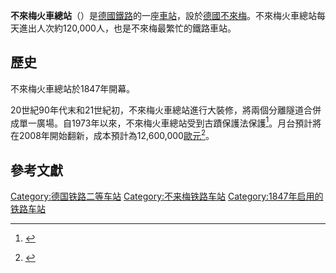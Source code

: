 {{Infobox station
| name                = Bremen Hauptbahnhof
| native_name         = 
| native_name_lang    = de
| symbol = rail | symbol2 = 
| symbol_location     = de
| type                = [[Railway_station_types_in_Germany|Bf]]
| image               = Bremen Hbf Frontansicht.jpg
| alt                 = 
| caption             = Front of station hall
| other_name          = 
| address             = 
| borough             = [[不來梅|不來梅]]
| country             = [[德國|德國]]
| coordinates         = {{coord|53|05|03|N|8|48|42|E|region:DE-BR_type:railwaystation|format=dms|display=inline,title}}
| line                = {{Plainlist|
* [[Wanne-Eickel–Hamburg_railway|Wanne-Eickel–Hamburg line]]
* [[不來梅–漢諾威鐵路|不來梅–漢諾威鐵路]]
* [[歐登堡–不來梅鐵路|歐登堡–不來梅鐵路]]
* [[不來梅–不來梅哈芬鐵路|不來梅–不來梅哈芬鐵路]]
* [[Bremen-Vegesack–Bremen_railway|Bremen-Vegesack–Bremen line]]
 }}
| platforms           = 9
| tracks              = 
| connections         = 
| code                = 
| architect           = 
| architectural_style = 
| opened              = 1847
| closed              = 
| years   =   | events  = 
| years1  = 1870 | events1 = [[Wanne-Eickel–Hamburg_railway|Rollbahn]] opened
| years2  = 1886 | events2 = Current hall built
| years3  = 1964 | events3 = Station electrified
| years4  =  | events4 = 
| years5  =  | events5 = 
| years6  =  | events6 = 
| years7  =  | events7 = 
| years8  =  | events8 =
| passengers          = 
| pass_year           = 
| website             = [http://www.bahnhof.de/?lang=en#station/17466 www.bahnhof.de]
}}

'''不來梅火車總站'''（{{lang-de|Bremen Hauptbahnhof}}）是[[德國鐵路|德國鐵路]]的一座[[車站|車站]]，設於[[德國|德國]][[不來梅|不來梅]]。不來梅火車總站每天進出人次約120,000人，也是不來梅最繁忙的鐵路車站。

==歷史==
不來梅火車總站於1847年開幕。

20世紀90年代末和21世紀初，不來梅火車總站進行大裝修，將兩個分離隧道合併成單一廣場。自1973年以來，不來梅火車總站受到古蹟保護法保護<ref>{{WP-HB LfD|0100|Database of Landesamt für Denkmalpflege Bremen #0100}} {{de icon}}</ref>。月台預計將在2008年開始翻新，成本預計為12,600,000[[歐元|歐元]]<ref>{{cite web|title=Frisches Geld für drei Bahnhöfe|publisher=Verlagsgruppe Kreiszeitung|url=http://syke.mzv.net/news/stories/bremen/?id=81547|accessdate=2006-12-18|deadurl=yes|archiveurl=https://web.archive.org/web/20070927010339/http://syke.mzv.net/news/stories/bremen/?id=81547|archivedate=2007-09-27}}</ref>。

== 參考文獻 ==
{{Reflist}}

{{Authority control}}
{{DEFAULTSORT:Bremen Hauptbahnhof}}
[[Category:德国铁路二等车站|Category:德国铁路二等车站]]
[[Category:不来梅铁路车站|Category:不来梅铁路车站]]
[[Category:1847年启用的铁路车站|Category:1847年启用的铁路车站]]
